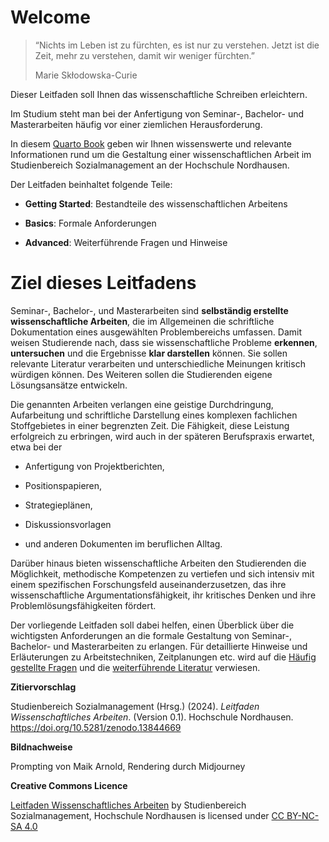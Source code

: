 # Welcome {.unnumbered .unlisted}

> "Nichts im Leben ist zu fürchten, es ist nur zu verstehen. Jetzt ist die Zeit, mehr zu verstehen, damit wir weniger fürchten."
>
> Marie Skłodowska-Curie

Dieser Leitfaden soll Ihnen das wissenschaftliche Schreiben erleichtern.

Im Studium steht man bei der Anfertigung von Seminar-, Bachelor- und Masterarbeiten häufig vor einer ziemlichen Herausforderung.

In diesem [Quarto Book](https://quarto.org/) geben wir Ihnen wissenswerte und relevante Informationen rund um die Gestaltung einer wissenschaftlichen Arbeit im Studienbereich Sozialmanagement an der Hochschule Nordhausen.

Der Leitfaden beinhaltet folgende Teile:

-   **Getting Started**: Bestandteile des wissenschaftlichen Arbeitens

-   **Basics**: Formale Anforderungen

-   **Advanced**: Weiterführende Fragen und Hinweise

# **Ziel dieses Leitfadens**

::: callout-note
Seminar-, Bachelor-, und Masterarbeiten sind **selbständig erstellte wissenschaftliche Arbeiten**, die im Allgemeinen die schriftliche Dokumentation eines ausgewählten Problembereichs umfassen. Damit weisen Studierende nach, dass sie wissenschaftliche Probleme **erkennen**, **untersuchen** und die Ergebnisse **klar darstellen** können. Sie sollen relevante Literatur verarbeiten und unterschiedliche Meinungen kritisch würdigen können. Des Weiteren sollen die Studierenden eigene Lösungsansätze entwickeln.
:::

Die genannten Arbeiten verlangen eine geistige Durchdringung, Aufarbeitung und schriftliche Darstellung eines komplexen fachlichen Stoffgebietes in einer begrenzten Zeit. Die Fähigkeit, diese Leistung erfolgreich zu erbringen, wird auch in der späteren Berufspraxis erwartet, etwa bei der

-   Anfertigung von Projektberichten,

-   Positionspapieren,

-   Strategieplänen,

-   Diskussionsvorlagen

-   und anderen Dokumenten im beruflichen Alltag.

Darüber hinaus bieten wissenschaftliche Arbeiten den Studierenden die Möglichkeit, methodische Kompetenzen zu vertiefen und sich intensiv mit einem spezifischen Forschungsfeld auseinanderzusetzen, das ihre wissenschaftliche Argumentationsfähigkeit, ihr kritisches Denken und ihre Problemlösungsfähigkeiten fördert.

::: callout-note
Der vorliegende Leitfaden soll dabei helfen, einen Überblick über die wichtigsten Anforderungen an die formale Gestaltung von Seminar-, Bachelor- und Masterarbeiten zu erlangen. Für detaillierte Hinweise und Erläuterungen zu Arbeitstechniken, Zeitplanungen etc. wird auf die [Häufig gestellte Fragen](14_faq.qmd) und die [weiterführende Literatur](References.qmd) verwiesen.
:::

**Zitiervorschlag**

Studienbereich Sozialmanagement (Hrsg.) (2024). *Leitfaden Wissenschaftliches Arbeiten*. (Version 0.1). Hochschule Nordhausen. <https://doi.org/10.5281/zenodo.13844669>

**Bildnachweise**

Prompting von Maik Arnold, Rendering durch Midjourney

**Creative Commons Licence**

[Leitfaden Wissenschaftliches Arbeiten](https://profmanagement.quarto.pub/leitfaden/) by Studienbereich Sozialmanagement, Hochschule Nordhausen is licensed under [CC BY-NC-SA 4.0](https://creativecommons.org/licenses/by-nc-sa/4.0/?ref=chooser-v1)
